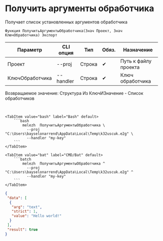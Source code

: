 ﻿---
sidebar_position: 2
description: Получить аргументы обработчика и другие функции для работы с Melezh в Открытом пакете интеграций - бесплатной open-source библиотеке интеграций для 1С:Предприятие 8, OneScript и CLI
keywords: [1C, 1С, 1С:Предприятие, 1С:Предприятие 8.3, API, Интеграция, Сервисы, Обмен, OneScript, CLI]
---


# Получить аргументы обработчика
 Получает список установленных аргументов обработчика



`Функция ПолучитьАргументыОбработчика(Знач Проект, Знач КлючОбработчика) Экспорт`

  | Параметр | CLI опция | Тип | Обяз. | Назначение |
  |-|-|-|-|-|
  | Проект | --proj | Строка | &#x2714; | Путь к файлу проекта |
  | КлючОбработчика | --handler | Строка | &#x2714; | Ключ обработчика |

  
  Возвращаемое значение:   Структура Из КлючИЗначение - Список обработчиков

<br/>



    

 <Tabs>
  
    <TabItem value="bash" label="Bash" default>
        ```bash
            melezh  ПолучитьАргументыОбработчика \
              --proj "C:\Users\bayselonarrend\AppData\Local\Temp\k32uscuk.e2g" \
              --handler "my-key"
        ```
    </TabItem>
  
    <TabItem value="bat" label="CMD/Bat" default>
        ```batch
            melezh  ПолучитьАргументыОбработчика ^
              --proj "C:\Users\bayselonarrend\AppData\Local\Temp\k32uscuk.e2g" ^
              --handler "my-key"
        ```
    </TabItem>
</Tabs>

```json title="Результат"
{
 "data": [
  {
   "arg": "text",
   "strict": 1,
   "value": "Hello world!"
  }
 ],
 "result": true
}
```
